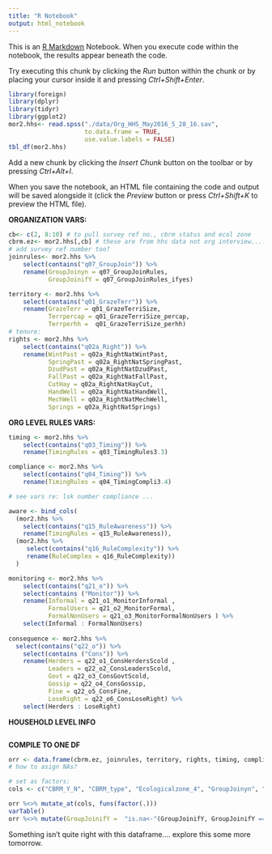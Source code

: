 ```yaml
---
title: "R Notebook"
output: html_notebook
---
```


This is an [R Markdown](http://rmarkdown.rstudio.com) Notebook. When you execute code within the notebook, the results appear beneath the code. 

Try executing this chunk by clicking the *Run* button within the chunk or by placing your cursor inside it and pressing *Ctrl+Shift+Enter*. 

```r
library(foreign)
library(dplyr)
library(tidyr)
library(ggplot2)
mor2.hhs<- read.spss("./data/Org_HHS_May2016_5_28_16.sav",
                     to.data.frame = TRUE,
                     use.value.labels = FALSE)
tbl_df(mor2.hhs)
```

Add a new chunk by clicking the *Insert Chunk* button on the toolbar or by pressing *Ctrl+Alt+I*.

When you save the notebook, an HTML file containing the code and output will be saved alongside it (click the *Preview* button or press *Ctrl+Shift+K* to preview the HTML file).

**ORGANIZATION VARS:**
```r
cb<- c(2, 8:10) # to pull survey ref no., cbrm status and ecol zone
cbrm.ez<- mor2.hhs[,cb] # these are from hhs data not org interview....
# add survey ref number too?
joinrules<- mor2.hhs %>% 
    select(contains("q07_GroupJoin")) %>%
    rename(GroupJoinyn = q07_GroupJoinRules, 
           GroupJoinifY = q07_GroupJoinRules_ifyes)

territory <- mor2.hhs %>%
    select(contains("q01_GrazeTerr")) %>%
    rename(GrazeTerr = q01_GrazeTerriSize, 
           Terrpercap = q01_GrazeTerriSize_percap, 
           Terrperhh =  q01_GrazeTerriSize_perhh)
# tenure:
rights <- mor2.hhs %>%
    select(contains("q02a_Right")) %>%
    rename(WintPast = q02a_RightNatWintPast,
           SpringPast = q02a_RightNatSpringPast,
           DzudPast = q02a_RightNatDzudPast,
           FallPast = q02a_RightNatFallPast,
           CutHay = q02a_RightNatHayCut,
           HandWell = q02a_RightNatHandWell,
           MechWell = q02a_RightNatMechWell,
           Springs = q02a_RightNatSprings)

```
**ORG LEVEL RULES VARS:**
```r
timing <- mor2.hhs %>%
    select(contains("q03_Timing")) %>%
    rename(TimingRules = q03_TimingRules3.3)

compliance <- mor2.hhs %>%
    select(contains("q04_Timing")) %>%
    rename(TimingRules = q04_TimingCompli3.4)

# see vars re: lsk number compliance ... 

aware <- bind_cols(
  (mor2.hhs %>%
    select(contains("q15_RuleAwareness")) %>%
    rename(TimingRules = q15_RuleAwareness)),
  (mor2.hhs %>%
     select(contains("q16_RuleComplexity")) %>%
     rename(RuleComplex = q16_RuleComplexity))
  )

monitoring <- mor2.hhs %>%
    select(contains("q21_o")) %>%
    select(contains ("Monitor")) %>%
    rename(Informal = q21_o1_MonitorInformal , 
           FormalUsers = q21_o2_MonitorFormal, 
           FormalNonUsers = q21_o3_MonitorFormalNonUsers ) %>%
    select(Informal : FormalNonUsers)  
    
consequence <- mor2.hhs %>%
  select(contains("q22_o")) %>%
    select(contains ("Cons")) %>%
    rename(Herders = q22_o1_ConsHerdersScold , 
           Leaders = q22_o2_ConsLeadersScold, 
           Govt = q22_o3_ConsGovtScold,
           Gossip = q22_o4_ConsGossip,
           Fine = q22_o5_ConsFine,
           LoseRight = q22_o6_ConsLoseRight) %>%
    select(Herders : LoseRight)  
```
**HOUSEHOLD LEVEL INFO**
```r

```
**COMPILE TO ONE DF**
```r
orr <- data.frame(cbrm.ez, joinrules, territory, rights, timing, compliance, aware, monitoring, consequence)
# how to asign NAs?

# set as factors:
cols <- c("CBRM_Y_N", "CBRM_type", "Ecologicalzone_4", "GroupJoinyn", "WintPast", "SpringPast" , "DzudPast" , "FallPast" ,"CutHay","HandWell", "MechWell", "Springs","TimingRules", "TimingRules.1", "TimingRules.2" ,   "RuleComplex" ,"Informal", "FormalUsers", "FormalNonUsers", "Herders" , "Leaders", "Govt" , "Gossip",  "Fine", "LoseRight")

orr %<>% mutate_at(cols, funs(factor(.)))
varTable()
orr %<>% mutate(GroupJoinifY =  "is.na<-"(GroupJoinifY, GroupJoinifY == -99))
```
Something isn't quite right with this dataframe....
explore this some more tomorrow.
